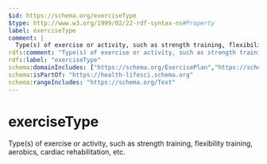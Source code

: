 ```yaml
---
$id: https://schema.org/exerciseType
$type: http://www.w3.org/1999/02/22-rdf-syntax-ns#Property
label: exerciseType
comment: |
  Type(s) of exercise or activity, such as strength training, flexibility training, aerobics, cardiac rehabilitation, etc.
rdfs:comment: "Type(s) of exercise or activity, such as strength training, flexibility training, aerobics, cardiac rehabilitation, etc."
rdfs:label: "exerciseType"
schema:domainIncludes: ["https://schema.org/ExercisePlan","https://schema.org/ExerciseAction"]
schema:isPartOf: "https://health-lifesci.schema.org"
schema:rangeIncludes: "https://schema.org/Text"
---
```


# exerciseType

Type(s) of exercise or activity, such as strength training, flexibility training, aerobics, cardiac rehabilitation, etc.

